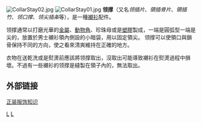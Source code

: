 [[Image:CollarStay02.jpg|thumb]]
[[Image:CollarStay01.jpg|thumb]]
'''领撑'''（又名''领插片''、''領插骨片''、''領插竹''、''领口撑''、''领尖插条''等），是一種[[襯衫|襯衫]]配件。

领撑通常以打磨光華的[[金屬|金屬]]、[[角_(动物)|動物角]]、珍珠母或是[[塑膠|塑膠]]製成，一端是圓弧型一端是尖的，放置於男士襯衫領內側設的小暗袋，用以固定領尖。
领撑可以使領口與鎖骨保持不同的方向，使之看來清爽維持在正確的地方。

衣物在送乾洗或是熨燙前應該將领撑取出，沒取出可能導致襯衫在熨燙過程中損壞。不過有一些襯衫的领撑是縫製在領子內的，無法取出。

== 外部链接 ==
[https://web.archive.org/web/20090314153656/http://www.shizu.cn/article_cat-6-%E6%9C%8D%E9%A5%B0%E7%9F%A5%E8%AF%86.html 正装服饰知识]

{{Fashion-stub}}

[[Category:領口|L]]
[[Category:飾物|L]]